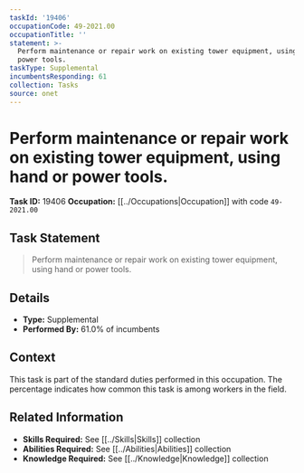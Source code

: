 ```yaml
---
taskId: '19406'
occupationCode: 49-2021.00
occupationTitle: ''
statement: >-
  Perform maintenance or repair work on existing tower equipment, using hand or
  power tools.
taskType: Supplemental
incumbentsResponding: 61
collection: Tasks
source: onet
---
```

# Perform maintenance or repair work on existing tower equipment, using hand or power tools.

**Task ID:** 19406
**Occupation:** [[../Occupations|Occupation]] with code `49-2021.00`

## Task Statement

> Perform maintenance or repair work on existing tower equipment, using hand or power tools.

## Details

- **Type:** Supplemental
- **Performed By:** 61.0% of incumbents

## Context

This task is part of the standard duties performed in this occupation. The percentage indicates how common this task is among workers in the field.

## Related Information

- **Skills Required:** See [[../Skills|Skills]] collection
- **Abilities Required:** See [[../Abilities|Abilities]] collection
- **Knowledge Required:** See [[../Knowledge|Knowledge]] collection

